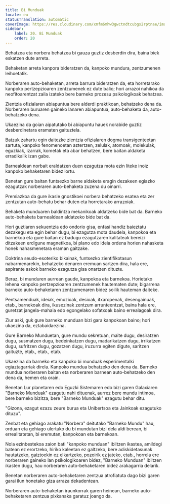 ```yaml
---
title: Bi Munduak
locale: eu
statusTranslation: automatic
coverImage: https://res.cloudinary.com/xmfm6mhw3gwctndtcubgx2rptnae/image/upload/v1740468922/small_cover_tratado_de_psicologia_revolucionaria_a4c0dca4e0.webp
sidebar:
    label: 20. Bi Munduak
    order: 20
---
```

Behatzea eta norbera behatzea bi gauza guztiz desberdin dira, baina biek eskatzen dute arreta.

Behaketan arreta kanpora bideratzen da, kanpoko mundura, zentzumenen leihoetatik.

Norberaren auto-behaketan, arreta barrura bideratzen da, eta horretarako kanpoko pertzepzioaren zentzumenek ez dute balio; hori arrazoi nahikoa da neofitoarentzat zaila izateko bere barneko prozesu psikologikoak behatzea.

Zientzia ofizialaren abiapuntua bere alderdi praktikoan, behatzeko dena da. Norberaren buruaren gaineko lanaren abiapuntua, auto-behaketa da, auto-behatzeko dena.

Ukaezina da goian aipatutako bi abiapuntu hauek norabide guztiz desberdinetara eramaten gaituztela.

Batzuk zahartu egin daitezke zientzia ofizialaren dogma transigenteetan sartuta, kanpoko fenomenoetan aztertzen, zelulak, atomoak, molekulak, eguzkiak, izarrak, kometak eta abar behatzen, bere baitan aldaketa erradikalik izan gabe.

Barnealdean norbait eraldatzen duen ezagutza mota ezin liteke inoiz kanpoko behaketaren bidez lortu.

Benetan gure baitan funtsezko barne aldaketa eragin dezakeen egiazko ezagutzak norberaren auto-behaketa zuzena du oinarri.

Premiazkoa da gure ikasle gnostikoei norbera behatzeko esatea eta zer zentzutan auto-behatu behar duten eta horretarako arrazoiak.

Behaketa munduaren baldintza mekanikoak aldatzeko bide bat da. Barneko auto-behaketa barnealdean aldatzeko bide bat da.

Hori guztiaren sekuentzia edo ondorio gisa, enfasi handiz baieztatu dezakegu eta egin behar dugu, bi ezagutza mota daudela, kanpokoa eta barnekoa eta gure baitan ez badugu ezagutzaren kalitateak bereizi ditzakeen erdigune magnetikoa, bi plano edo ideia ordena horien nahasketa honek nahasmenetara eraman gaitzake.

Doktrina seudo-esoteriko bikainak, funtsezko zientifikotasun nabarmenarekin, behatzeko denaren eremuan sartzen dira, hala ere, aspirante askok barneko ezagutza gisa onartzen dituzte.

Beraz, bi munduren aurrean gaude, kanpokoa eta barnekoa. Horietako lehena kanpoko pertzepzioaren zentzumenek hautematen dute; bigarrena barneko auto-behaketaren zentzumenaren bidez soilik hauteman daiteke.

Pentsamenduak, ideiak, emozioak, desioak, itxaropenak, desengainuak, etab., barnekoak dira, ikusezinak zentzum arrunteentzat, baina hala ere, guretzat jangela-mahaia edo egongelako sofatxoak baino errealagoak dira.

Ziur aski, guk gure barneko munduan bizi gara kanpokoan baino; hori ukaezina da, eztabaidaezina.

Gure Barneko Munduetan, gure mundu sekretuan, maite dugu, desiratzen dugu, susmatzen dugu, bedeinkatzen dugu, madarikatzen dugu, irrikatzen dugu, sufritzen dugu, gozatzen dugu, iruzurra egiten digute, saritzen gaituzte, etab., etab., etab.

Ukaezina da barneko eta kanpoko bi munduak esperimentalki egiaztagarriak direla. Kanpoko mundua behatzeko den dena da. Barneko mundua norberaren baitan eta norberaren barnean auto-behatzeko den dena da, hemen eta orain.

Benetan Lur planetaren edo Eguzki Sistemaren edo bizi garen Galaxiaren "Barneko Munduak" ezagutu nahi dituenak, aurrez bere mundu intimoa, bere barneko bizitza, bere "Barneko Munduak" ezagutu behar ditu.

"Gizona, ezagut ezazu zeure burua eta Unibertsoa eta Jainkoak ezagutuko dituzu".

Zenbat eta gehiago arakatu "Norbera" deitutako "Barneko Mundu" hau, orduan eta gehiago ulertuko du bi mundutan bizi dela aldi berean, bi errealitatetan, bi eremutan, kanpokoan eta barnekoan.

Nola ezinbestekoa zaion bati "kanpoko munduan" ibiltzen ikastea, amildegi batean ez erortzeko, hiriko kaleetan ez galtzeko, bere adiskidetasunak hautatzeko, gaiztoekin ez elkartzeko, pozoirik ez jateko, etab., horrela ere norberaren gaineko lan psikologikoaren bidez, "Barneko Munduan" ibiltzen ikasten dugu, hau norberaren auto-behaketaren bidez arakagarria delarik.

Benetan norberaren auto-behaketaren zentzua atrofiatuta dago bizi garen garai ilun honetako giza arraza dekadentean.

Norberaren auto-behaketan iraunkorrak garen heinean, barneko auto-behaketaren zentzua pixkanaka garatuz joango da.

